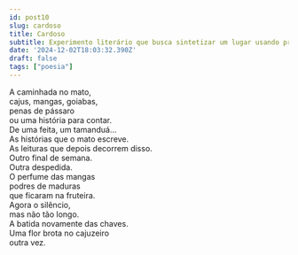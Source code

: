 ```yaml
---
id: post10
slug: cardoso
title: Cardoso
subtitle: Experimento literário que busca sintetizar um lugar usando predominantemente orações substantivas.
date: '2024-12-02T18:03:32.390Z'
draft: false
tags: ["poesia"]
---
```


A caminhada no mato,  
cajus, mangas, goiabas,  
penas de pássaro  
ou uma história para contar.  
De uma feita, um tamanduá...  
As histórias que o mato escreve.  
As leituras que depois decorrem disso.  
Outro final de semana.  
Outra despedida.  
O perfume das mangas  
podres de maduras  
que ficaram na fruteira.  
Agora o silêncio,  
mas não tão longo.  
A batida novamente das chaves.  
Uma flor brota no cajuzeiro  
outra vez.  
